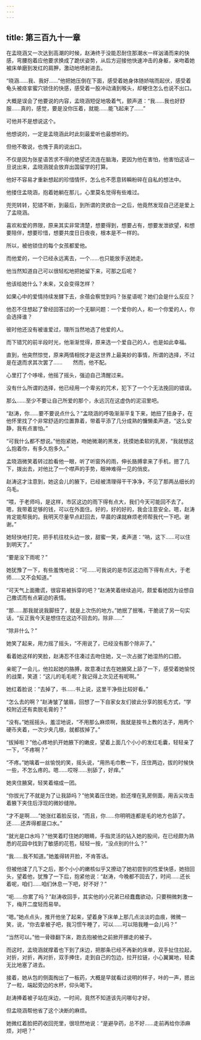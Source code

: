 ```yaml
---
---
---
```

title: 第三百九十一章
---




在孟晓涵又一次达到高潮的时候，赵涛终于没能忍耐住那潮水一样汹涌而来的快感，弯腰抱着应他要求换成了跪伏姿势，从后方迎接他快速冲击的身躯，亲吻着她被床单磨到发红的肩胛，激动地喷射进去。

“晓涵……我、我好……”他把她压倒在下面，感受着她身体随娇喘而起伏，感受着龟头被痉挛蜜穴锁住的快感，感受着一股冲动涌到喉头，却梗住怎么也说不出口。

大概是误会了他要说的内容，孟晓涵短促地吸着气，颤声道：“我……我也好舒服……真的，感觉，要是没你压着，就能……能飞起来了……”

可他并不是想说这个。

他想说的，一定是孟晓涵此时此刻最爱听也最想听的。

但他不敢说，也愧于真的说出口。

不仅是因为张星语苦求不得的绝望还流连在脑海，更因为他在害怕，他害怕这话一旦说出来，孟晓涵就会放弃出国留学的打算。

他好不容易才重新想起的珍惜情怀，怎么也不愿意转瞬粉碎在自私的想法中。

他搂住孟晓涵，抱着她躺在那儿，心里莫名觉得有些难过。

兜兜转转，犯错不断，到最后，到所谓的灵欲合一之后，他竟然发现自己还是爱上了孟晓涵。

喜欢和爱的界限，原来其实非常清楚，想要得到，想要占有，想要发泄欲望，和想要陪伴，想要珍惜，想要共度日日夜夜，根本是不一样的。

所以，被他锁住的每个女孩都爱他。

而他爱的，一个已经永远离去，一个……也只能放手送她走。

他当然知道自己可以很轻松地把她留下来，可那之后呢？

他该给她什么？未来，又会变得怎样？

如果心中的爱情持续发酵下去，余蓓会察觉到吗？张星语呢？她们会是什么反应？

他忍不住想起了曾经回答过的一个无聊问题：一个爱你的人，和一个你爱的人，你会选择谁？

彼时他还没有被谁爱过，理所当然地选了他爱的人。

而下错咒的前半段时光，他渐渐觉得，原来选一个爱自己的人，也是如此幸福。

直到，他突然惊觉，原来两情相悦才是这世界上最美妙的事情，所谓的选择，不过是在退而求其次罢了……　　然而，他不配。

心里打了个哆嗦，他摇了摇头，强迫自己清醒过来。

没有什么所谓的选择，他已经用一个卑劣的咒术，犯下了一个个无法挽回的错误。

那么……至少不要让自己所爱的那个，永远沉在这虚伪的泥沼里吧。

“赵涛，你……要不要说点什么？”孟晓涵的呼吸渐渐平复下来，她扭了扭身子，在他怀里找了个非常舒适的位置靠着，带着平添了几分成熟的慵懒柔声道，“这么安静，我有点害怕。”

“可我什么都不想说。”他抱紧她，吻她微潮的黑发，抚摸她柔软的乳房，“我就想这么抱着你，有多久抱多久。”

孟晓涵微笑着转过脸看他一眼，听了听窗外的雨，伸长胳膊拿来了手机，摁了几下，拨出去，对他比了一个噤声的手势，眼神难得一见的俏皮。

赵涛这才注意到，她这会儿的腋下，已经被清理得干干净净，不见了那两丛细长的乌毛。

“喂，于老师吗，是这样，市区这边的雨下得有点大，我们今天可能回不去了。嗯，我带着足够的钱，可以在外面住。好的，好的好的，我会注意安全。嗯，赵涛肯定能帮我的。我明天尽量早点赶回去，早晨的课就麻烦老师帮我代一下吧。谢谢。”

她轻快地打完，把手机往枕头边一放，甜蜜一笑，柔声道：“呐，这下……可以住到明天了。”

“要是没下雨呢？”

她犹豫了一下，有些羞愧地说：“可……可我说的是市区这边雨下得有点大，于老师……又不会知道。”

“可天气上面撒谎，很容易被拆穿的吧？”赵涛笑着继续追问，颇爱看她因为设想自己撒谎而有点窘迫的表情。

“那……那我就说我脚扭了，就是上次伤的地方。”她抿了抿嘴，干脆说了另一句实话，“反正我今天是想住在这边不回去的。除非……”

“除非什么？”

她笑了起来，用力摇了摇头，“不用说了，已经没有那个除非了。”

看着她这样的笑脸，赵涛忍不住凑过去吻住她，又一次占据了她湿热的口腔。

亲昵了一会儿，他拉起她的胳膊，故意凑过去在她腋窝上舔了一下，感受着她愉悦的战栗，笑道：“这儿的毛毛呢？我记得上次见还有呢啊。”

她红着脸说：“去掉了，书……书上说，这里干净些比较好看。”

“怎么去的啊？”赵涛皱了皱眉，回想了一下自家女友们彼此分享的脱毛方式，“学校附近还有卖脱毛膏的？”

“没有。”她摇摇头，羞涩地说，“不用那么麻烦啊，我就是按书上教的法子，用两个硬币夹着，一次少夹几根，就都拔掉了。”

“拔掉啦？”他心疼地扒开她腋下的嫩皮，望着上面几个小小的发红毛囊，轻轻亲了一下，“不疼啊？”

“不疼。”她噙着一丝愉悦的笑，摇头说，“用热毛巾敷一下，压住两边，拔的时候快一些，不怎么疼的。嗯……哎呀……别舔了，好痒。”

她夹住腋窝，轻笑着缩成一团。

“你拔光了不就是为了让我舔吗？”他笑着压住她，脸还埋在乳房侧面，用舌尖攻击着腋下夹住后浮现的微妙缝隙。

“才不是啊……”她涨红着脸反驳，“而且，你……你明明连都是毛的地方也舔了。还……还弄得都是口水。”

“就光是口水吗？”他笑着盯住她的眼睛，手指灵活的钻入她的股间，在已经颇为熟悉的花园中找到了敏感的花苞，轻轻一按，“没点别的什么？”

“我……我不知道。”她羞得转开脸，不肯答话。

但被他揉了几下之后，那个小小的嫩核似乎又撩动了她初尝到的性爱快感，她扭回头，望着他，犹豫了一下后，抱紧他说：“赵涛，今晚都不回去了，时间……还长着呢，咱们……咱们休息一下吧，好不好？”

“呃……你累了吗？”赵涛收回手，其实他的小兄弟已经蠢蠢欲动，只要稍微刺激一下，梅开二度轻而易举。

“嗯。”她点点头，推开他坐了起来，望着身下床单上那几点淡淡的血痕，微微一笑，说，“你去拿被子吧，我习惯午睡了，可以……可以陪我睡一会儿吗？”

“当然可以。”他一骨碌翻下床，跑去抱被他之前掀开挪走的被子。

而这时，孟晓涵就撑着也下到了床边，把那条已经不再新的床单，双手扯住拉起，对折，对折，再对折，双手捧住，走到自己的包边，拉开拉链，小心翼翼地，轻柔无比地塞了进去。

接着，她从包的侧面掏出了一板药，大概是早就看过说明的样子，咔的一声，摁出了一粒，端起旁边的水杯，仰头喝下。

赵涛捧着被子站在床边，一时间，竟然不知道该先问哪句才好。

但孟晓涵帮他省了这个决断的麻烦。

她微红着脸把药收回兜里，很坦然地说：“是避孕药，总不好……走前再给你添麻烦，对吧？”